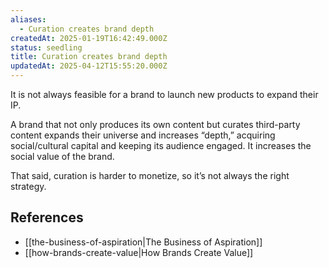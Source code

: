 ```yaml
---
aliases:
  - Curation creates brand depth
createdAt: 2025-01-19T16:42:49.000Z
status: seedling
title: Curation creates brand depth
updatedAt: 2025-04-12T15:55:20.000Z
---
```

It is not always feasible for a brand to launch new products to expand their IP.

A brand that not only produces its own content but curates third-party content expands their universe and increases “depth,” acquiring social/cultural capital and keeping its audience engaged. It increases the social value of the brand.

That said, curation is harder to monetize, so it’s not always the right strategy.

## References

- [[the-business-of-aspiration|The Business of Aspiration]]
- [[how-brands-create-value|How Brands Create Value]]
